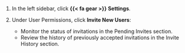 1. In the left sidebar, click **{{< fa gear >}} Settings**. 

1. Under User Permissions, click **Invite New Users**:

    - Monitor the status of invitations in the Pending Invites section.
    - Review the history of previously accepted invitations in the Invite History section.

